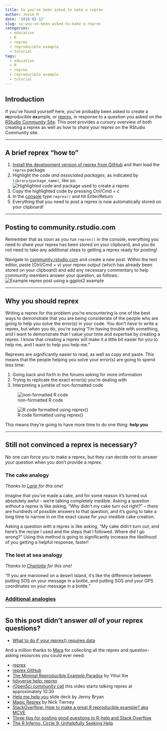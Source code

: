 ```yaml
---
title: So you’ve been asked to make a reprex
author: Jesse M
date: '2018-02-12'
slug: so-you-ve-been-asked-to-make-a-reprex
categories:
  - education
  - R
  - reprex
  - reproducible example
  - tutorial
tags:
  - education
  - R
  - reprex
  - reproducible example
  - tutorial
---
```

## Introduction
If you've found yourself here, you've probably been asked to create a **re**producible **ex**ample, or [reprex](https://www.tidyverse.org/help/), in response to a question you asked on the [RStudio Community Site](https://community.rstudio.com/). This post provides a cursory overview of both creating a reprex as well as how to _share_ your reprex on the RStudio Community site.  

***

## A brief reprex "how to"
1. [Install the development version of reprex from GitHub](https://github.com/tidyverse/reprex) and then load the `reprex` package
2. Highlight the code *and associated packages*, as indicated by `library(package_name)`, like so:
![Highlighted code and package used to create a reprex](/Users/jessemostipak/Documents/jessemaegan/public/img/highlighted_reprex_code.png)
\ 
3. Copy the highlighted code by pressing Ctrl/Cmd + c
4. In the [console](http://r4ds.had.co.nz/workflow-scripts.html) type `reprex()` and hit Enter/Return
5. Everything that you need to post a reprex is now automatically stored on your clipboard!   

***

## Posting to community.rstudio.com  
Remember that as soon as you run `reprex()` in the console, everything you need to share your reprex has been stored on your clipboard, and you do not need to take any additional steps to getting a reprex ready for posting!

Navigate to [community.rstudio.com](https://community.rstudio.com/) and create a new post. Within the text editor, paste (Ctrl/Cmd + v) your reprex output (which has already been stored on your clipboard) and add any necessary commentary to help community members answer your question, as follows:
![Example reprex post using a ggplot2 example](/Users/jessemostipak/Documents/jessemaegan/public/img/ggplot2_reprex_image.png)

***

## Why you should reprex
Writing a reprex for the problem you're encountering is one of the best ways to demonstrate that you are being considerate of the people who are going to help you solve the error(s) in your code. You don't *have* to write a reprex, but when you do, you're saying "I'm having trouble with something, and I want to demonstrate that I value your time and expertise by creating a reprex. I know that creating a reprex will make it a little bit easier for you to help me, and I want to help you help me."  

Reprexes are significantly easier to read, as well as copy and paste. This means that the people helping you solve your error(s) are going to spend less time:  

1. Going back and forth in the forums asking for more information
2. Trying to replicate the exact error(s) you're dealing with  
3. Interpreting a jumble of non-formatted code  

![non-formatted R code](/Users/jessemostipak/Documents/jessemaegan/public/img/non_reprex.png)

![R code formatted using reprex()](/Users/jessemostipak/Documents/jessemaegan/public/img/reprex.png)

This means they're going to have more time to do one thing:
**help you**

***

## Still not convinced a reprex is necessary?
No one can force you to make a reprex, but they can decide not to answer your question when you don't provide a reprex.  

### The cake analogy
_Thanks to [Larie](https://twitter.com/lariebyrd) for this one!_  

Imagine that you've made a cake, and for some reason it's turned out absolutely awful - we're talking completely inedible. Asking a question *without* a reprex is like asking, "Why didn't my cake turn out right?" -- there are hundreds of possible answers to that question, and it's going to take a long time to narrow in on the exact cause for your inedible cake creation.  

Asking a question *with* a reprex is like asking, "My cake didn't turn out, and here's the recipe I used and the steps that I followed. Where did I go wrong?" Using this method is going to significantly increase the likelihood of you getting a helpful response, faster!

### The lost at sea analogy
_Thanks to [Charlotte](https://twitter.com/CVWickham) for this one!_  

 "If you are marooned on a desert island, it's like the difference between putting SOS on your message in a bottle, and putting SOS _and_ your GPS coordinates on your message in a bottle."

### [Additional analogies](https://twitter.com/kierisi/status/963191049060528129)  

***

## So this post didn't answer _all_ of your reprex questions?
* [What to do if your reprex() requires data](https://community.rstudio.com/t/best-practices-how-to-prepare-your-own-data-for-use-in-a-reprex-if-you-can-t-or-don-t-know-how-to-reproduce-a-problem-with-a-built-in-dataset/5346)  

And a million thanks to [Mara](https://twitter.com/dataandme) for collecting all the reprex and question-asking resources you could ever need:  

* [reprex](http://reprex.tidyverse.org/)
* [reprex GitHub](https://github.com/tidyverse/reprex)
* [The Minimal Reproducible Example Paradox](https://yihui.name/en/2017/09/the-minimal-reprex-paradox/) by Yihui Xie
* [tidyverse help: reprex](https://www.tidyverse.org/help/#reprex)
* [rOpenSci community call](https://vimeo.com/208749032) this video starts talking reprex at approximately 10:30
* [Help me help you](https://speakerdeck.com/jennybc/reprex-help-me-help-you) slide deck by Jenny Bryan
* [Magic Reprex](http://www.njtierney.com/post/2017/01/11/magic-reprex/) by Nick Tierney
* [StackOverflow: How to make a great R reproducible example? aka MCVE](https://stackoverflow.com/questions/5963269/how-to-make-a-great-r-reproducible-example)
* [Three tips for posting good questions to R-help and Stack Overflow](https://www.r-bloggers.com/three-tips-for-posting-good-questions-to-r-help-and-stack-overflow/)
* [The R Inferno, Circle 9: Unhelpfully Seeking Help](http://www.burns-stat.com/pages/Tutor/R_inferno.pdf)